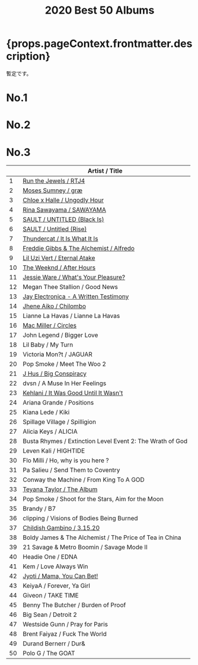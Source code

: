 ﻿---
title: 2020 Best 50 Albums
tabs: ['2020', '2019', '2018', '2017', '2016']
description: 2020 Black Music Best 50 Albums by planet.ky
keywords: '2020, album best 50, CD best 50, black music, Hip-Hop, Rap, Soul, R&B'
---


<h1> {props.pageContext.frontmatter.description} </h1>
<p>暫定です。</p>

<Row>

<Column colMd={2} colLg={3} noGutterMdLeft>
  <h1>No.1</h1>
  <Review1 />
 </Column>
<Column colMd={2} colLg={3} noGutterMdLeft>
  <h1>No.2</h1>
  <Review2 /> 
</Column>
<Column colMd={2} colLg={3} noGutterMdLeft>
  <h1>No.3</h1>
  <Review3 /> 
</Column>

</Row>

|		 |		Artist / Title				                                             |
| -- | --------------------------------------------------------------------- | 
|	1	 | [Run the Jewels / RTJ4](/review/runthejewels4L/)	                     |
|	2	 | [Moses Sumney / græ](/review/mosessumney2L/)	                         |
|	3	 | [Chloe x Halle / Ungodly Hour](/review/chloexhalle1L/)	               |
|	4	 | [Rina Sawayama / SAWAYAMA](/review/rinasawayama1L/)	                 |
|	5	 | [SAULT / UNTITLED (Black Is)](/review/sault2L/)	                     |
|	6	 | [SAULT / Untitled (Rise)](/review/sault1L/)	                         |
|	7	 | [Thundercat / It Is What It Is](/review/thundercat2/)	               |
|	8  | [Freddie Gibbs & The Alchemist / Alfredo](/review/fgibbsalchemist1L/) |
|	9	 | [Lil Uzi Vert / Eternal Atake](/review/liluzivert2L/)	               |
|	10 | [The Weeknd / After Hours](/review/weeknd6L/)	                       |
|	11 | [Jessie Ware / What's Your Pleasure?](/review/jessieware4L/)	         |
|	12 | Megan Thee Stallion / Good News				                               |
|	13 | [Jay Electronica - A Written Testimony](/review/jayelectronica1L/)	   |
|	14 | [Jhene Aiko / Chilombo](/review/jheneaiko1L/)	                       |
|	15 | Lianne La Havas / Lianne La Havas	                                   |
|	16 | [Mac Miller / Circles](/review/macmiller3L/)	                         |
|	17 | John Legend / Bigger Love                                             |
|	18 | Lil Baby / My Turn                    	                               |
|	19 | Victoria Mon?t / JAGUAR				                                       |
|	20 | Pop Smoke / Meet The Woo 2				                                     |
|	21 | [J Hus / Big Conspiracy](/review/jhus2L/)	                           |
|	22 | dvsn / A Muse In Her Feelings				                                 |
|	23 | [Kehlani / It Was Good Until It Wasn't](/review/kehlani3L/)	         |
|	24 | Ariana Grande / Positions				                                     |
|	25 | Kiana Lede / Kiki				                                             |
|	26 | Spillage Village / Spilligion				                                 |
|	27 | Alicia Keys / ALICIA				                                           |
|	28 | Busta Rhymes / Extinction Level Event 2: The Wrath of God	           |
|	29 | Leven Kali / HIGHTIDE				                                         |
|	30 | Flo Milli / Ho, why is you here ?				                             |
|	31 | Pa Salieu / Send Them to Coventry				                             |
|	32 | Conway the Machine / From King To A GOD				                       |
|	33 | [Teyana Taylor / The Album](/review/teyanataylor3L/)	                 |
|	34 | Pop Smoke / Shoot for the Stars, Aim for the Moon				             |
|	35 | Brandy / B7				                                                   | 
|	36 | clipping / Visions of Bodies Being Burned				                     |
|	37 | [Childish Gambino / 3.15.20](/review/childishgambino2L/)	             |
|	38 | Boldy James & The Alchemist / The Price of Tea in China		           |
|	39 | 21 Savage & Metro Boomin / Savage Mode II				                     |
|	40 | Headie One / EDNA				                                             |
|	41 | Kem / Love Always Win				                                         |
|	42 | [Jyoti / Mama, You Can Bet!](/review/georgiaannemuldrow2L/)           | 
|	43 | KeiyaA / Forever, Ya Girl				                                     |
|	44 | Giveon / TAKE TIME				                                             |
|	45 | Benny The Butcher / Burden of Proof				                           |
|	46 | Big Sean / Detroit 2				                                           |
|	47 | Westside Gunn / Pray for Paris				                                 |
|	48 | Brent Faiyaz / Fuck The World				                                 |
|	49 | Durand Bernerr / Dur&				                                         |
|	50 | Polo G / The GOAT				                                             |
 